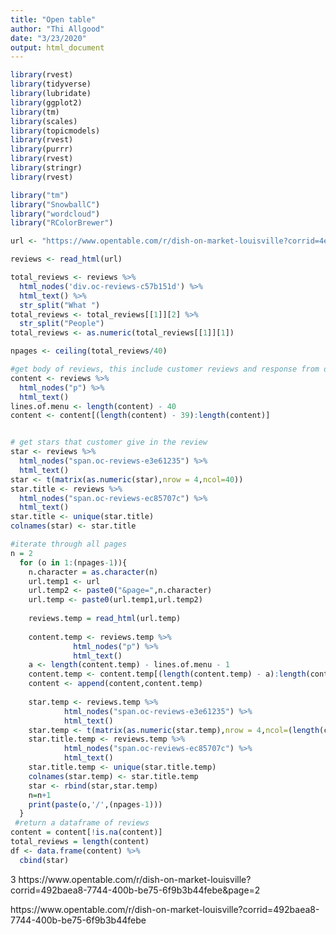 ```yaml
---
title: "Open table"
author: "Thi Allgood"
date: "3/23/2020"
output: html_document
---
```


```r
library(rvest)
library(tidyverse)
library(lubridate)
library(ggplot2)
library(tm)
library(scales)
library(topicmodels)
library(rvest)
library(purrr)
library(rvest)
library(stringr)
library(rvest)

library("tm")
library("SnowballC")
library("wordcloud")
library("RColorBrewer")
```

```r
url <- "https://www.opentable.com/r/dish-on-market-louisville?corrid=4ecb1226-44fb-4031-bad2-f1bd432c3377"

reviews <- read_html(url)

total_reviews <- reviews %>%
  html_nodes('div.oc-reviews-c57b151d') %>%
  html_text() %>%
  str_split("What ")
total_reviews <- total_reviews[[1]][2] %>%
  str_split("People")
total_reviews <- as.numeric(total_reviews[[1]][1])

npages <- ceiling(total_reviews/40)

#get body of reviews, this include customer reviews and response from owner
content <- reviews %>%
  html_nodes("p") %>%
  html_text()
lines.of.menu <- length(content) - 40
content <- content[(length(content) - 39):length(content)]


# get stars that customer give in the review
star <- reviews %>%
  html_nodes("span.oc-reviews-e3e61235") %>%
  html_text()
star <- t(matrix(as.numeric(star),nrow = 4,ncol=40))
star.title <- reviews %>%
  html_nodes("span.oc-reviews-ec85707c") %>%
  html_text()
star.title <- unique(star.title)
colnames(star) <- star.title

#iterate through all pages
n = 2
  for (o in 1:(npages-1)){
    n.character = as.character(n)
    url.temp1 <- url
    url.temp2 <- paste0("&page=",n.character)
    url.temp <- paste0(url.temp1,url.temp2)
    
    reviews.temp = read_html(url.temp)
    
    content.temp <- reviews.temp %>%
              html_nodes("p") %>%
              html_text()
    a <- length(content.temp) - lines.of.menu - 1
    content.temp <- content.temp[(length(content.temp) - a):length(content.temp)]
    content <- append(content,content.temp)
    
    star.temp <- reviews.temp %>%
            html_nodes("span.oc-reviews-e3e61235") %>%
            html_text()
    star.temp <- t(matrix(as.numeric(star.temp),nrow = 4,ncol=(length(content.temp))))
    star.title.temp <- reviews.temp %>%
            html_nodes("span.oc-reviews-ec85707c") %>%
            html_text()
    star.title.temp <- unique(star.title.temp)
    colnames(star.temp) <- star.title.temp
    star <- rbind(star,star.temp)
    n=n+1
    print(paste(o,'/',(npages-1)))
  }
 #return a dataframe of reviews
content = content[!is.na(content)]
total_reviews = length(content)
df <- data.frame(content) %>%
  cbind(star)

```

<span class="oc-reviews-e3e61235">3</span>
https://www.opentable.com/r/dish-on-market-louisville?corrid=492baea8-7744-400b-be75-6f9b3b44febe&page=2

https://www.opentable.com/r/dish-on-market-louisville?corrid=492baea8-7744-400b-be75-6f9b3b44febe